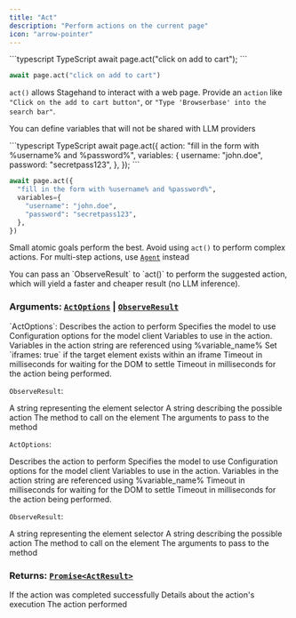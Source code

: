 ```yaml
---
title: "Act"
description: "Perform actions on the current page"
icon: "arrow-pointer"
---
```


<CodeGroup>
```typescript TypeScript
await page.act("click on add to cart");
```

```python Python
await page.act("click on add to cart")
```

</CodeGroup>

`act()` allows Stagehand to interact with a web page. Provide an `action` like `"Click on the add to cart button"`, or `"Type 'Browserbase' into the search bar"`.

You can define variables that will not be shared with LLM providers

<CodeGroup>
```typescript TypeScript
await page.act({
  action: "fill in the form with %username% and %password%",
  variables: {
    username: "john.doe",
    password: "secretpass123",
  },
});
```

```python Python
await page.act({
  "fill in the form with %username% and %password%",
  variables={
    "username": "john.doe",
    "password": "secretpass123",
  },
})
```

</CodeGroup>

Small atomic goals perform the best. Avoid using `act()` to perform complex actions. For multi-step actions, use [`Agent`](/reference/agent) instead

<Tip>
  You can pass an `ObserveResult` to `act()` to perform the suggested action,
  which will yield a faster and cheaper result (no LLM inference).
</Tip>

### **Arguments:** [`ActOptions`](https://github.com/browserbase/stagehand/blob/main/types/stagehand.ts) | [`ObserveResult`](https://github.com/browserbase/stagehand/blob/main/types/stagehand.ts)

<Tabs>
<Tab title="TypeScript">
`ActOptions`:
  <ParamField path="action" type="string" required>
    Describes the action to perform
  </ParamField>

<ParamField path="modelName" type="AvailableModel" optional>
  Specifies the model to use
</ParamField>

<ParamField path="modelClientOptions" type="object" optional>
  Configuration options for the model client
</ParamField>

<ParamField path="variables" type="Record<string, string>" optional>
  Variables to use in the action. Variables in the action string are referenced
  using %variable_name%
</ParamField>

<ParamField path="iframes" type="boolean" optional>
  Set `iframes: true` if the target element exists within an iframe
</ParamField>

<ParamField path="domSettleTimeoutMs" type="number" optional>
  Timeout in milliseconds for waiting for the DOM to settle
</ParamField>

<ParamField path="timeoutMs" type="number" optional>
  Timeout in milliseconds for the action being performed.
</ParamField>

`ObserveResult`:

<ParamField path="selector" type="string" required>
  A string representing the element selector
</ParamField>

<ParamField path="description" type="string" required>
  A string describing the possible action
</ParamField>

<ParamField path="method" type="string" required>
  The method to call on the element
</ParamField>

  <ParamField path="arguments" type="object" required>
    The arguments to pass to the method
  </ParamField>
</Tab>

<Tab title="Python">

`ActOptions`:

<ParamField path="action" type="string" required>
  Describes the action to perform
</ParamField>

<ParamField path="model_name" type="string" optional>
  Specifies the model to use
</ParamField>

<ParamField path="model_client_options" type="dict" optional>
  Configuration options for the model client
</ParamField>

<ParamField path="variables" type="dict" optional>
  Variables to use in the action. Variables in the action string are referenced
  using %variable_name%
</ParamField>

<ParamField path="dom_settle_timeout_ms" type="int" optional>
  Timeout in milliseconds for waiting for the DOM to settle
</ParamField>

<ParamField path="timeout_ms" type="int" optional>
  Timeout in milliseconds for the action being performed.
</ParamField>

`ObserveResult`:

<ParamField path="selector" type="string" required>
  A string representing the element selector
</ParamField>

<ParamField path="description" type="string" required>
  A string describing the possible action
</ParamField>

<ParamField path="method" type="string" required>
  The method to call on the element
</ParamField>

  <ParamField path="arguments" type="object" required>
    The arguments to pass to the method
  </ParamField>
</Tab>
</Tabs>

### **Returns:** [`Promise<ActResult>`](https://github.com/browserbase/stagehand/blob/main/types/stagehand.ts)

<ParamField path="success" type="boolean" required>
  If the action was completed successfully
</ParamField>

<ParamField path="message" type="string" required>
  Details about the action's execution
</ParamField>

<ParamField path="action" type="string" required>
  The action performed
</ParamField>
